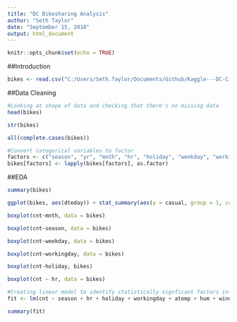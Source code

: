 ```yaml
---
title: "DC Bikesharing Analysis"
author: "Seth Taylor"
date: "September 15, 2018"
output: html_document
---
```


```r
knitr::opts_chunk$set(echo = TRUE)
```

##Introduction


```r
bikes <- read.csv("C:/Users/Seth.Taylor/Documents/Github/Kaggle---DC-City-Bikesharing/Data/hour.csv")
```

##Data Cleaning

```r
#Looking at shape of data and checking that there's no missing data
head(bikes)

str(bikes)

all(complete.cases(bikes))
```

```r
#Convert categorical variables to factor
factors <- c("season", "yr", "mnth", "hr", "holiday", "weekday", "workingday", "weathersit")
bikes[factors] <- lapply(bikes[factors], as.factor)
```

##EDA

```r
summary(bikes)
```

```r
ggplot(bikes, aes(dteday)) + stat_summary(aes(y = casual, group = 1, color = "casual"), fun.y = mean, geom = "line") + stat_summary(aes(y = registered, group = 1, color = "registered"), fun.y = mean, geom = "line") + theme(axis.text.x = element_blank())
```

```r
boxplot(cnt~mnth, data = bikes)
```

```r
boxplot(cnt~season, data = bikes)
```

```r
boxplot(cnt~weekday, data = bikes)
```

```r
boxplot(cnt~workingday, data = bikes)
```

```r
boxplot(cnt~holiday, bikes)
```
```r
boxplot(cnt ~ hr, data = bikes)
```


```r
#Creating linear model to identify statistically signficant factors influencing count of bikes
fit <- lm(cnt ~ season + hr + holiday + workingday + atemp + hum + windspeed + weathersit, data = bikes)

summary(fit)
```
